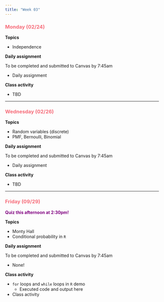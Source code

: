 ```yaml
---
title: "Week 03"
---
```


::: {style="color: #F66D7A"}
### Monday (02/24)
:::

**Topics**

-   Independence

**Daily assignment**

To be completed and submitted to Canvas by 7:45am

-   Daily assignment

**Class activity**

-   TBD

------------------------------------------------------------------------

::: {style="color: #F66D7A"}
### Wednesday (02/26)
:::

**Topics**

-   Random variables (discrete)
-   PMF, Bernoulli, Binomial

**Daily assignment**

To be completed and submitted to Canvas by 7:45am

-   Daily assignment

**Class activity**

-   TBD

------------------------------------------------------------------------

::: {style="color: #F66D7A"}
### Friday (09/29)
:::

::: {style="color: purple"}
**Quiz this afternoon at 2:30pm!**
:::

**Topics**

-   Monty Hall
-   Conditional probability in `R`

**Daily assignment**

To be completed and submitted to Canvas by 7:45am

-   None!

**Class activity**

-   `for` loops and `while` loops in `R` demo
    -   Executed code and output here
-   Class activity
